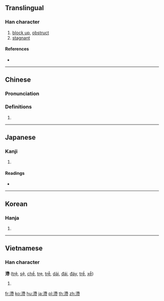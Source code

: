 {{also|滞}}
==Translingual==

===Han character===
{{Han char|rn=85|rad=水|as=11|sn=14|four=34127|canj=EKPB|ids=⿰氵帶}}

# [[block up]], [[obstruct]]
# [[stagnant]]

====References====
* {{Han ref|kx=0643.290|dkj=18075|dj=1051.100|hdz=31715.020|uh=6EEF|ud=28399|bh=BAA2|bd=47778}}

----

==Chinese==
{{zh-forms|s=滞}}

===Pronunciation===
{{zh-pron
|m=zhì
|c=zai6
|mc=y
|oc=y
|ma=
|cat=v
}}

===Definitions===
# {{rfdef|lang=zh}}

----

==Japanese==

===Kanji===
{{ja-kanji|grade=|rs=水11}}

# {{defn|lang=ja|sort=水11}}

====Readings====
* {{ja-readings|on=[[たい]] (tai)|kun=[[とどこおる]] (todokooru)}}

----

==Korean==

===Hanja===
{{ko-hanja|hangeul=체|eumhun=|rv=che|mr=ch'e|y=chey}}

# {{defn|lang=ko|sort=水11}}

----

==Vietnamese==

===Han character===
'''滯''' ([[trệ]], [[sệ]], [[chề]], [[trẹ]], [[trễ]], [[dải]],
[[đái]], [[đáy]], [[trề]], [[xễ]])

# {{defn|lang=vi}}

[[fr:滯]]
[[ko:滯]]
[[hu:滯]]
[[ja:滯]]
[[pl:滯]]
[[th:滯]]
[[zh:滯]]